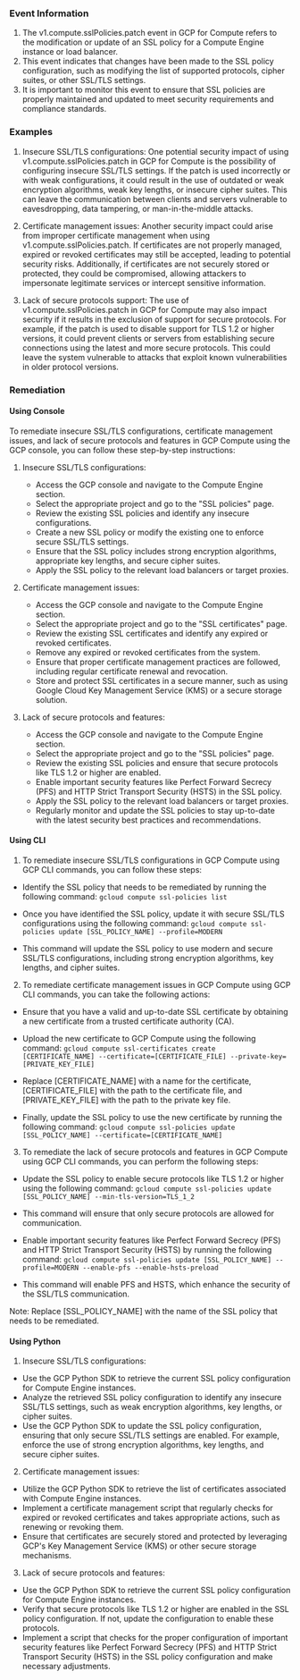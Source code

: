 
### Event Information

1. The v1.compute.sslPolicies.patch event in GCP for Compute refers to the modification or update of an SSL policy for a Compute Engine instance or load balancer.
2. This event indicates that changes have been made to the SSL policy configuration, such as modifying the list of supported protocols, cipher suites, or other SSL/TLS settings.
3. It is important to monitor this event to ensure that SSL policies are properly maintained and updated to meet security requirements and compliance standards.


### Examples

1. Insecure SSL/TLS configurations: One potential security impact of using v1.compute.sslPolicies.patch in GCP for Compute is the possibility of configuring insecure SSL/TLS settings. If the patch is used incorrectly or with weak configurations, it could result in the use of outdated or weak encryption algorithms, weak key lengths, or insecure cipher suites. This can leave the communication between clients and servers vulnerable to eavesdropping, data tampering, or man-in-the-middle attacks.

2. Certificate management issues: Another security impact could arise from improper certificate management when using v1.compute.sslPolicies.patch. If certificates are not properly managed, expired or revoked certificates may still be accepted, leading to potential security risks. Additionally, if certificates are not securely stored or protected, they could be compromised, allowing attackers to impersonate legitimate services or intercept sensitive information.

3. Lack of secure protocols support: The use of v1.compute.sslPolicies.patch in GCP for Compute may also impact security if it results in the exclusion of support for secure protocols. For example, if the patch is used to disable support for TLS 1.2 or higher versions, it could prevent clients or servers from establishing secure connections using the latest and more secure protocols. This could leave the system vulnerable to attacks that exploit known vulnerabilities in older protocol versions.

### Remediation

#### Using Console

To remediate insecure SSL/TLS configurations, certificate management issues, and lack of secure protocols and features in GCP Compute using the GCP console, you can follow these step-by-step instructions:

1. Insecure SSL/TLS configurations:
   - Access the GCP console and navigate to the Compute Engine section.
   - Select the appropriate project and go to the "SSL policies" page.
   - Review the existing SSL policies and identify any insecure configurations.
   - Create a new SSL policy or modify the existing one to enforce secure SSL/TLS settings.
   - Ensure that the SSL policy includes strong encryption algorithms, appropriate key lengths, and secure cipher suites.
   - Apply the SSL policy to the relevant load balancers or target proxies.

2. Certificate management issues:
   - Access the GCP console and navigate to the Compute Engine section.
   - Select the appropriate project and go to the "SSL certificates" page.
   - Review the existing SSL certificates and identify any expired or revoked certificates.
   - Remove any expired or revoked certificates from the system.
   - Ensure that proper certificate management practices are followed, including regular certificate renewal and revocation.
   - Store and protect SSL certificates in a secure manner, such as using Google Cloud Key Management Service (KMS) or a secure storage solution.

3. Lack of secure protocols and features:
   - Access the GCP console and navigate to the Compute Engine section.
   - Select the appropriate project and go to the "SSL policies" page.
   - Review the existing SSL policies and ensure that secure protocols like TLS 1.2 or higher are enabled.
   - Enable important security features like Perfect Forward Secrecy (PFS) and HTTP Strict Transport Security (HSTS) in the SSL policy.
   - Apply the SSL policy to the relevant load balancers or target proxies.
   - Regularly monitor and update the SSL policies to stay up-to-date with the latest security best practices and recommendations.

#### Using CLI

1. To remediate insecure SSL/TLS configurations in GCP Compute using GCP CLI commands, you can follow these steps:

- Identify the SSL policy that needs to be remediated by running the following command:
  `gcloud compute ssl-policies list`

- Once you have identified the SSL policy, update it with secure SSL/TLS configurations using the following command:
  `gcloud compute ssl-policies update [SSL_POLICY_NAME] --profile=MODERN`

- This command will update the SSL policy to use modern and secure SSL/TLS configurations, including strong encryption algorithms, key lengths, and cipher suites.

2. To remediate certificate management issues in GCP Compute using GCP CLI commands, you can take the following actions:

- Ensure that you have a valid and up-to-date SSL certificate by obtaining a new certificate from a trusted certificate authority (CA).

- Upload the new certificate to GCP Compute using the following command:
  `gcloud compute ssl-certificates create [CERTIFICATE_NAME] --certificate=[CERTIFICATE_FILE] --private-key=[PRIVATE_KEY_FILE]`

- Replace [CERTIFICATE_NAME] with a name for the certificate, [CERTIFICATE_FILE] with the path to the certificate file, and [PRIVATE_KEY_FILE] with the path to the private key file.

- Finally, update the SSL policy to use the new certificate by running the following command:
  `gcloud compute ssl-policies update [SSL_POLICY_NAME] --certificate=[CERTIFICATE_NAME]`

3. To remediate the lack of secure protocols and features in GCP Compute using GCP CLI commands, you can perform the following steps:

- Update the SSL policy to enable secure protocols like TLS 1.2 or higher using the following command:
  `gcloud compute ssl-policies update [SSL_POLICY_NAME] --min-tls-version=TLS_1_2`

- This command will ensure that only secure protocols are allowed for communication.

- Enable important security features like Perfect Forward Secrecy (PFS) and HTTP Strict Transport Security (HSTS) by running the following command:
  `gcloud compute ssl-policies update [SSL_POLICY_NAME] --profile=MODERN --enable-pfs --enable-hsts-preload`

- This command will enable PFS and HSTS, which enhance the security of the SSL/TLS communication.

Note: Replace [SSL_POLICY_NAME] with the name of the SSL policy that needs to be remediated.

#### Using Python

1. Insecure SSL/TLS configurations:
- Use the GCP Python SDK to retrieve the current SSL policy configuration for Compute Engine instances.
- Analyze the retrieved SSL policy configuration to identify any insecure SSL/TLS settings, such as weak encryption algorithms, key lengths, or cipher suites.
- Use the GCP Python SDK to update the SSL policy configuration, ensuring that only secure SSL/TLS settings are enabled. For example, enforce the use of strong encryption algorithms, key lengths, and secure cipher suites.

2. Certificate management issues:
- Utilize the GCP Python SDK to retrieve the list of certificates associated with Compute Engine instances.
- Implement a certificate management script that regularly checks for expired or revoked certificates and takes appropriate actions, such as renewing or revoking them.
- Ensure that certificates are securely stored and protected by leveraging GCP's Key Management Service (KMS) or other secure storage mechanisms.

3. Lack of secure protocols and features:
- Use the GCP Python SDK to retrieve the current SSL policy configuration for Compute Engine instances.
- Verify that secure protocols like TLS 1.2 or higher are enabled in the SSL policy configuration. If not, update the configuration to enable these protocols.
- Implement a script that checks for the proper configuration of important security features like Perfect Forward Secrecy (PFS) and HTTP Strict Transport Security (HSTS) in the SSL policy configuration and make necessary adjustments.

